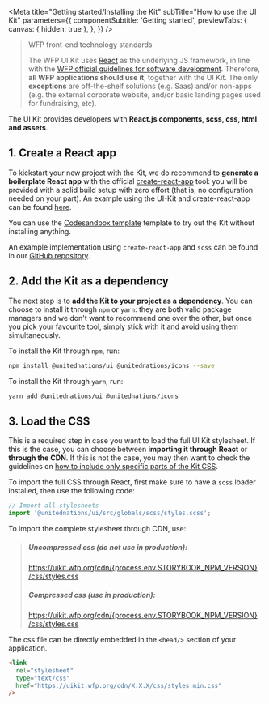 

<Meta
  title="Getting started/Installing the Kit"
  subTitle="How to use the UI Kit"
  parameters={{
    componentSubtitle: 'Getting started',
    previewTabs: {
      canvas: { hidden: true },
    },
  }}
/>

> WFP front-end technology standards
>
> The WFP UI Kit uses [React](https://reactjs.org/) as the underlying JS framework, in line with the [WFP official guidelines for software development](https://newgo.wfp.org/documents/software-solutions-technology-stack). Therefore, **all WFP applications should use it**, together with the UI Kit. The only **exceptions** are off-the-shelf solutions (e.g. Saas) and/or non-apps (e.g. the external corporate website, and/or basic landing pages used for fundraising, etc).

The UI Kit provides developers with **React.js components, scss, css, html and assets**.

## 1. Create a React app

To kickstart your new project with the Kit, we do recommend to **generate a boilerplate React app** with the official [create-react-app](https://github.com/facebook/create-react-app) tool: you will be provided with a solid build setup with zero effort (that is, no configuration needed on your part). An example using the UI-Kit and create-react-app can be found [here](https://github.com/wfp/ui/tree/master/examples/create-react-app).

You can use the [Codesandbox template](https://codesandbox.io/s/wfp-ui-template-5bef8) template to try out the Kit without installing anything.

An example implementation using `create-react-app` and `scss` can be found in our [GitHub repository](https://github.com/wfp/ui/tree/master/examples/create-react-app).

## 2. Add the Kit as a dependency

The next step is to **add the Kit to your project as a dependency**. You can choose to install it through `npm` or `yarn`: they are both valid package managers and we don't want to recommend one over the other, but once you pick your favourite tool, simply stick with it and avoid using them simultaneously.

To install the Kit through `npm`, run:

```bash
npm install @unitednations/ui @unitednations/icons --save
```

To install the Kit through `yarn`, run:

```bash
yarn add @unitednations/ui @unitednations/icons
```

## 3. Load the CSS

This is a required step in case you want to load the full UI Kit stylesheet. If this is the case, you can choose between **importing it through React** or **through the CDN**. If this is not the case, you may then want to check the guidelines on [how to include only specific parts of the Kit CSS](https://uikit.wfp.org/docs/index.html?path=/story/getting-started-using-the-kit--page).

To import the full CSS through React, first make sure to have a `scss` loader installed, then use the following code:

```jsx
// Import all stylesheets
import '@unitednations/ui/src/globals/scss/styles.scss';
```

To import the complete stylesheet through CDN, use:

> <div>
>   <h5>Uncompressed css (do not use in production):</h5>
>   <a
>     href={`https://uikit.wfp.org/cdn/${process.env.STORYBOOK_NPM_VERSION}/css/styles.css`}
>     target="_blank">
>     https://uikit.wfp.org/cdn/{process.env.STORYBOOK_NPM_VERSION}
>     /css/styles.css
>   </a>
>   <h5>Compressed css (use in production):</h5>
>   <a
>     href={`https://uikit.wfp.org/cdn/${process.env.STORYBOOK_NPM_VERSION}/css/styles.min.css`}
>     target="_blank">
>     https://uikit.wfp.org/cdn/{process.env.STORYBOOK_NPM_VERSION}
>     /css/styles.css
>   </a>
> </div>

The css file can be directly embedded in the `<head/>` section of your application.

```html
<link
  rel="stylesheet"
  type="text/css"
  href="https://uikit.wfp.org/cdn/X.X.X/css/styles.min.css"
/>
```
